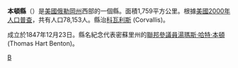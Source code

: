 {{Otheruses|本頓縣|subject=美國俄勒岡州的一個縣|other=同名的縣}}
<!--[[File:Map_of_Oregon_highlighting_Benton_County.svg|250px]]-->
{{Infobox U.S. County|
 county  = 本頓縣|
 state = 奧勒岡州 |
 en county  = Benton County|
 en state = Oregon |
 seal =  |
 map = Map of Oregon highlighting Benton County.svg |
 map size = 225 |
 founded = [[1847|1847]] |
 seat = [[Corvallis,_Oregon|Corvallis]] | 
 area = 1,759 [[square_kilometre|km²]] (679 [[square_mile|mi²]]) |
 area land  = 1,752 km² (676 mi²) |
 area water = 6 km² (3 mi²) |
 area percentage = 0.37% |
 census yr = 2000|
 pop = 78,153 |
 density = 45 |
 web = www.co.benton.or.us |
|}}
'''本頓縣'''（{{lang-en|Benton County}}）是[[美國|美國]][[俄勒岡州|俄勒岡州]]西部的一個縣。面積1,759平方公里。根據[[美國2000年人口普查|美國2000年人口普查]]，共有人口78,153人。縣治[[科瓦利斯_(俄勒岡州)|科瓦利斯]] (Corvallis)。

成立於1847年12月23日。縣名紀念代表密蘇里州的[[美國參議院|聯邦參議員]][[湯瑪斯·哈特·本頓|湯瑪斯·哈特·本頓]] (Thomas Hart Benton)。
{{Authority control}}
[[Category:俄勒冈州行政区划|B]]